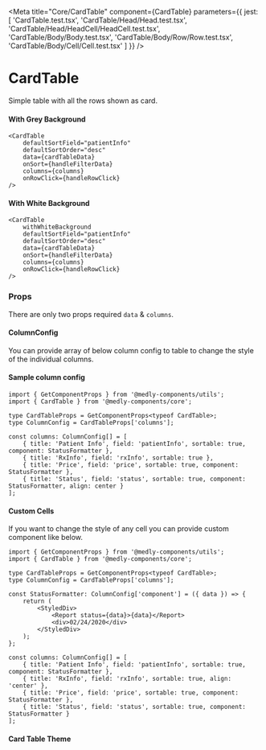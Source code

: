 
<Meta
    title="Core/CardTable"
    component={CardTable}
    parameters={{
        jest: [
            'CardTable.test.tsx',
            'CardTable/Head/Head.test.tsx',
            'CardTable/Head/HeadCell/HeadCell.test.tsx',
            'CardTable/Body/Body.test.tsx',
            'CardTable/Body/Row/Row.test.tsx',
            'CardTable/Body/Cell/Cell.test.tsx'
        ]
    }}
/>

# CardTable

Simple table with all the rows shown as card.

#### With Grey Background

```tsx
<CardTable
    defaultSortField="patientInfo"
    defaultSortOrder="desc"
    data={cardTableData}
    onSort={handleFilterData}
    columns={columns}
    onRowClick={handleRowClick}
/>
```

<Preview withToolbar>
    <Story name="WithGreyBackground" parameters={{ decorators: [withKnobs] }}>
        <WithGreyBackground />
    </Story>
</Preview>

#### With White Background

```tsx
<CardTable
    withWhiteBackground
    defaultSortField="patientInfo"
    defaultSortOrder="desc"
    data={cardTableData}
    onSort={handleFilterData}
    columns={columns}
    onRowClick={handleRowClick}
/>
```

<Preview withToolbar>
    <Story name="WithWhiteBackground" parameters={{ decorators: [withKnobs] }}>
        <WithWhiteBackground />
    </Story>
</Preview>

### Props

There are only two props required `data` & `columns`.

<Props of={CardTable} />

#### ColumnConfig

You can provide array of below column config to table to change the style of the individual columns.

<Props of={ColumnConfigInterface} />

#### Sample column config

```tsx
import { GetComponentProps } from '@medly-components/utils';
import { CardTable } from '@medly-components/core';

type CardTableProps = GetComponentProps<typeof CardTable>;
type ColumnConfig = CardTableProps['columns'];

const columns: ColumnConfig[] = [
    { title: 'Patient Info', field: 'patientInfo', sortable: true, component: StatusFormatter },
    { title: 'RxInfo', field: 'rxInfo', sortable: true },
    { title: 'Price', field: 'price', sortable: true, component: StatusFormatter },
    { title: 'Status', field: 'status', sortable: true, component: StatusFormatter, align: center }
];
```

#### Custom Cells

If you want to change the style of any cell you can provide custom component like below.

```tsx
import { GetComponentProps } from '@medly-components/utils';
import { CardTable } from '@medly-components/core';

type CardTableProps = GetComponentProps<typeof CardTable>;
type ColumnConfig = CardTableProps['columns'];

const StatusFormatter: ColumnConfig['component'] = ({ data }) => {
    return (
        <StyledDiv>
            <Report status={data}>{data}</Report>
            <div>02/24/2020</div>
        </StyledDiv>
    );
};

const columns: ColumnConfig[] = [
    { title: 'Patient Info', field: 'patientInfo', sortable: true, component: StatusFormatter },
    { title: 'RxInfo', field: 'rxInfo', sortable: true, align: 'center' },
    { title: 'Price', field: 'price', sortable: true, component: StatusFormatter },
    { title: 'Status', field: 'status', sortable: true, component: StatusFormatter }
];
```

#### Card Table Theme

<Props of={Theme} />

